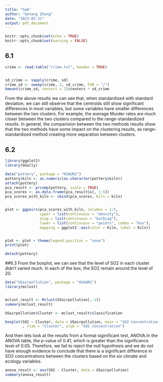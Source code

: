 ---
title: "hw6"
author: "Getong Zhong"
date: "2023-03-31"
output: pdf_document
---

```{r setup, include=FALSE}
knitr::opts_chunk$set(echo = TRUE)
knitr::opts_chunk$set(warning = FALSE)
```

## 6.1 
```{r}
crime <- read.table("crime.txt", header = TRUE)


sd_crime <- sapply(crime, sd)
crime_sd <- sweep(crime, 2, sd_crime, FUN = "/")
kmeans(crime_sd, centers = 2)$centers * sd_crime
```
From the above results we can see that, when standardized with standard deviation, we can still observe that the centroids still show significant differences in most variables, but some variables have smaller differences between the two clusters. For example, the average Murder rates are much closer between the two clusters compared to the range-standardized results. In general, the comparision between the two methods results show that the two methods have some impact on the clustering results, as range-standardized method creating more separation between clusters.

## 6.2
```{r}
library(ggplot2)
library(GGally)

data("pottery", package = "HSAUR2")
pottery$kiln <- as.numeric(as.character(pottery$kiln))
attach(pottery)
pca_result <- prcomp(pottery, scale = TRUE)
pca_scores <- as.data.frame(pca_result$x[, 1:5])
pca_scores_with_kiln <- cbind(pca_scores, Kiln = kiln)


plot <- ggpairs(pca_scores_with_kiln, columns = 1:5,
                upper = list(continuous = "density"),
                diag = list(continuous = "barDiag"),
                lower = list(continuous = "points", combo = "box"),
                mapping = ggplot2::aes(color = Kiln, label = Kiln))


plot <- plot + theme(legend.position = "none")
print(plot)

detach(pottery)
```

##6.3
From the boxplot, we can see that the level of SO2 in each cluster didn't varied much. In each of the box, the SO2 remain around the level of 20.
```{r}
data("USairpollution", package = "HSAUR2")
library(mclust)


mclust_result <- Mclust(USairpollution[,-1])
summary(mclust_result)

USairpollution$Cluster <- mclust_result$classification

boxplot(SO2 ~ Cluster, data = USairpollution, main = "SO2 Concentration by Cluster"
        , xlab = "Cluster", ylab = "SO2 Concentration")
```


And then lets look at the results from a formal siginificant test, ANOVA.In the ANOVA table,  the p-value of 0.41, which is greater than the significance level of 0.05. Therefore,  we fail to reject the null hypothesis and we do not have enough evidence to conclude that there is a significant difference in SO2 concentrations between the clusters based on the six climate and ecology variables.
```{r}
anova_result <- aov(SO2 ~ Cluster, data = USairpollution)
summary(anova_result)
```